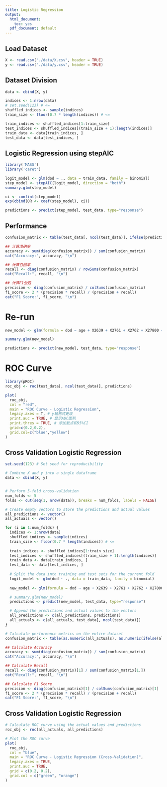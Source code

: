 ```yaml
---
title: Logistic Regression
output:
  html_document: 
    toc: yes
  pdf_document: default
---
```


## Load Dataset

```r
X <- read.csv("./data/X.csv", header = TRUE)
y <- read.csv("./data/y.csv", header = TRUE)
```

## Dataset Division

```r
data <- cbind(X, y)

indices <- 1:nrow(data)
# set.seed(123) # <=
shuffled_indices <- sample(indices) 
train_size <- floor(0.7 * length(indices)) # <=

train_indices <- shuffled_indices[1:train_size]
test_indices <- shuffled_indices[(train_size + 1):length(indices)]
train_data <- data[train_indices, ]
test_data <- data[test_indices, ]

```

## Logistic Regression using stepAIC

```r
library('MASS')
library('caret')

logit_model <- glm(dod ~ ., data = train_data, family = binomial)
step_model <- stepAIC(logit_model, direction = "both")
summary.glm(step_model)

ci <- confint(step_model)
exp(cbind(OR <- coef(step_model), ci))

predictions <- predict(step_model, test_data, type="response")
```

## Performance

```r
confusion_matrix <- table(test_data[, ncol(test_data)], ifelse(predictions > 0.5, 1, 0))

## 计算准确率
accuracy <- sum(diag(confusion_matrix)) / sum(confusion_matrix)
cat("Accuracy:", accuracy, "\n")

## 计算召回率
recall <- diag(confusion_matrix) / rowSums(confusion_matrix)
cat("Recall:", recall, "\n")

## 计算F1分数
precision <- diag(confusion_matrix) / colSums(confusion_matrix)
f1_score <- 2 * (precision * recall) / (precision + recall)
cat("F1 Score:", f1_score, "\n")

```

# Re-run

```r
new_model <- glm(formula = dod ~ age + X2639 + X2761 + X2762 + X27800 + X2875 + X3051 + X311 + X32723 + X412 + X4280 + X51881 + X56089 + X56722 + X5849 + X5990 + X99592 + X99859 + D649 + F419 + N179 + V1582 + X25000 , family = binomial, data = train_data)

summary.glm(new_model)

predictions <- predict(new_model, test_data, type="response")

```

# ROC Curve

```r
library(pROC)
roc_obj <- roc(test_data[, ncol(test_data)], predictions)

plot(
  roc_obj,
  col = "red", 
  main = "ROC Curve - Logistic Regression",
  legacy.axes = T, # y轴格式更改
  print.auc = TRUE, # 显示AUC面积
  print.thres = TRUE, # 添加截点和95%CI
  grid=c(0.2,0.2),
  grid.col=c("blue","yellow")
)
```

## Cross Validation Logistic Regression

```r
set.seed(123) # Set seed for reproducibility

# Combine X and y into a single dataframe
data <- cbind(X, y)


# Perform 5-fold cross-validation
num_folds <- 5
folds <- cut(seq(1, nrow(data)), breaks = num_folds, labels = FALSE)

# Create empty vectors to store the predictions and actual values
all_predictions <- vector()
all_actuals <- vector()

for (i in 1:num_folds) {
  indices <- 1:nrow(data)
  shuffled_indices <- sample(indices) 
  train_size <- floor(0.7 * length(indices)) # <=
  
  train_indices <- shuffled_indices[1:train_size]
  test_indices <- shuffled_indices[(train_size + 1):length(indices)]
  train_data <- data[train_indices, ]
  test_data <- data[test_indices, ]
  
  # Split the data into training and test sets for the current fold
  logit_model <- glm(dod ~ ., data = train_data, family = binomial)
  
  new_model <- glm(formula = dod ~ age + X2639 + X2761 + X2762 + X27800 + X2875 + X3051 + X311 + X32723 + X412 + X4280 + X51881 + X56089 + X56722 + X5849 + X5990 + X99592 + X99859 + D649 + F419 + N179 + V1582 + X25000 , family = binomial, data = train_data)

  # summary.glm(new_model)
  predictions <- predict(new_model, test_data, type="response")

  # Append the predictions and actual values to the vectors
  all_predictions <- c(all_predictions, predictions)
  all_actuals <- c(all_actuals, test_data[, ncol(test_data)])
}

# Calculate performance metrics on the entire dataset
confusion_matrix <- table(as.numeric(all_actuals), as.numeric(ifelse(all_predictions > 0.5, 1, 0)))

## Calculate Accuracy
accuracy <- sum(diag(confusion_matrix)) / sum(confusion_matrix)
cat("Accuracy:", accuracy, "\n")

## Calculate Recall
recall <- diag(confusion_matrix)[1] / sum(confusion_matrix[1,])
cat("Recall:", recall, "\n")

## Calculate F1 Score
precision <- diag(confusion_matrix)[1] / colSums(confusion_matrix)[1]
f1_score <- 2 * (precision * recall) / (precision + recall)
cat("F1 Score:", f1_score, "\n")

```

## Cross Validation Logistic Regression

```r
# Calculate ROC curve using the actual values and predictions
roc_obj <- roc(all_actuals, all_predictions)

# Plot the ROC curve
plot(
  roc_obj,
  col = "blue",
  main = "ROC Curve - Logistic Regression (Cross-Validation)",
  legacy.axes = TRUE,
  print.auc = TRUE,
  grid = c(0.2, 0.2),
  grid.col = c("green", "orange")
)
```
